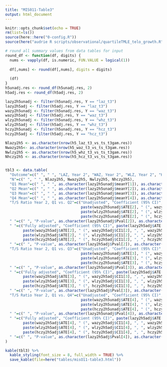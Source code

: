 ```yaml
---
title: "MIS011-Table3"
output: html_document
---
```


```r
knitr::opts_chunk$set(echo = TRUE)
rm(list=ls())
source(here::here("0-config.R"))
source(here("audrie R scripts/observational/quartileTMLE_telo_growth.R"))
```

```r
# round all summary values from data tables for input
round_df <- function(df, digits) {
  nums <- vapply(df, is.numeric, FUN.VALUE = logical(1))
  
  df[,nums] <- round(df[,nums], digits = digits)
  
  (df)
}
h5unadj.res <- round_df(h5unadj.res, 2)
h5adj.res <- round_df(h5adj.res, 2)

lazy2h5unadj <- filter(h5unadj.res, Y == "laz_t3")
lazy2h5adj <- filter(h5adj.res, Y == "laz_t3")
wazy2h5unadj <- filter(h5unadj.res, Y == "waz_t3")
wazy2h5adj <- filter(h5adj.res, Y == "waz_t3")
wlzy2h5unadj <- filter(h5unadj.res, Y == "whz_t3")
wlzy2h5adj <- filter(h5adj.res, Y == "whz_t3")
hczy2h5unadj <- filter(h5unadj.res, Y == "hcz_t3")
hczy2h5adj <- filter(h5adj.res, Y == "hcz_t3")

Nlazy2h5 <- as.character(nrow(h5_laz_t3_vs_ts_t3gam.res))
Nwazy2h5<- as.character(nrow(h5_waz_t3_vs_ts_t3gam.res))
Nwlzy2h5 <- as.character(nrow(h5_whz_t3_vs_ts_t3gam.res))
Nhczy2h5 <- as.character(nrow(h5_hcz_t3_vs_ts_t3gam.res))


tbl3 <- data.table(
  "Outcome"=c(" ", " ", "LAZ, Year 2", "WAZ, Year 2", "WLZ, Year 2", "HCZ, Year 2"),
  "N"=c(" ", " ", Nlazy2h5, Nwazy2h5, Nwlzy2h5, Nhczy2h5), 
  "Q1 Mean"=c(" ", " ", as.character(lazy2h5unadj$meanY[1]), as.character(wazy2h5unadj$meanY[1]), as.character(wlzy2h5unadj$meanY[1]), as.character(hczy2h5unadj$meanY[1])),
  "Q2 Mean"=c(" ", " ", as.character(lazy2h5unadj$meanY[2]), as.character(wazy2h5unadj$meanY[2]), as.character(wlzy2h5unadj$meanY[2]), as.character(hczy2h5unadj$meanY[2])), 
  "Q3 Mean"=c(" ", " ", as.character(lazy2h5unadj$meanY[3]), as.character(wazy2h5unadj$meanY[3]), as.character(wlzy2h5unadj$meanY[3]), as.character(hczy2h5unadj$meanY[3])), 
  "Q4 Mean"=c(" ", " ", as.character(lazy2h5unadj$meanY[4]), as.character(wazy2h5unadj$meanY[4]), as.character(wlzy2h5unadj$meanY[4]), as.character(hczy2h5unadj$meanY[4])), 
  "T/S Ratio Year 2, Q1 vs. Q2"=c("Unadjusted", "Coefficient (95% CI)", paste(lazy2h5unadj$ATE[2], " (", lazy2h5unadj$CI1[2], ", ", lazy2h5unadj$CI2[2], ")", sep=""),
                                  paste(wazy2h5unadj$ATE[2], " (", wazy2h5unadj$CI1[2], ", ", wazy2h5unadj$CI2[2], ")", sep=""),
                                  paste(wlzy2h5unadj$ATE[2], " (", wlzy2h5unadj$CI1[2], ", ", wlzy2h5unadj$CI2[2], ")", sep=""),
                                  paste(hczy2h5unadj$ATE[2], " (", hczy2h5unadj$CI1[2], ", ", hczy2h5unadj$CI2[2], ")", sep="")), 
  " "=c(" ", "P-value", as.character(lazy2h5unadj$Pval[2]), as.character(wazy2h5unadj$Pval[2]), as.character(wlzy2h5unadj$Pval[2]), as.character(hczy2h5unadj$Pval[2])), 
  " "=c("Fully adjusted", "Coefficient (95% CI)", paste(lazy2h5adj$ATE[2], " (", lazy2h5adj$CI1[2], ", ", lazy2h5adj$CI2[2], ")", sep=""),
        paste(wazy2h5adj$ATE[2], " (", wazy2h5adj$CI1[2], ", ", wazy2h5adj$CI2[2], ")", sep=""),
        paste(wlzy2h5adj$ATE[2], " (", wlzy2h5adj$CI1[2], ", ", wlzy2h5adj$CI2[2], ")", sep=""),
        paste(hczy2h5adj$ATE[2], " (", hczy2h5adj$CI1[2], ", ", hczy2h5adj$CI2[2], ")", sep="")), 
  " "=c(" ", "P-value", as.character(lazy2h5adj$Pval[2]), as.character(wazy2h5adj$Pval[2]), as.character(wlzy2h5adj$Pval[2]), as.character(hczy2h5adj$Pval[2])), 
  "T/S Ratio Year 2, Q1 vs. Q3"=c("Unadjusted", "Coefficient (95% CI)", paste(lazy2h5unadj$ATE[3], " (", lazy2h5unadj$CI1[3], ", ", lazy2h5unadj$CI2[3], ")", sep=""),
                                  paste(wazy2h5unadj$ATE[3], " (", wazy2h5unadj$CI1[3], ", ", wazy2h5unadj$CI2[3], ")", sep=""),
                                  paste(wlzy2h5unadj$ATE[3], " (", wlzy2h5unadj$CI1[3], ", ", wlzy2h5unadj$CI2[3], ")", sep=""),
                                  paste(hczy2h5unadj$ATE[3], " (", hczy2h5unadj$CI1[3], ", ", hczy2h5unadj$CI2[3], ")", sep="")), 
  " "=c(" ", "P-value", as.character(lazy2h5unadj$Pval[3]), as.character(wazy2h5unadj$Pval[3]), as.character(wlzy2h5unadj$Pval[3]), as.character(hczy2h5unadj$Pval[3])),
  " "=c("Fully adjusted", "Coefficient (95% CI)", paste(lazy2h5adj$ATE[3], " (", lazy2h5adj$CI1[3], ", ", lazy2h5adj$CI2[3], ")", sep=""),
        paste(wazy2h5adj$ATE[3], " (", wazy2h5adj$CI1[3], ", ", wazy2h5adj$CI2[3], ")", sep=""),
        paste(wlzy2h5adj$ATE[3], " (", wlzy2h5adj$CI1[3], ", ", wlzy2h5adj$CI2[3], ")", sep=""),
        paste(hczy2h5adj$ATE[3], " (", hczy2h5adj$CI1[3], ", ", hczy2h5adj$CI2[3], ")", sep="")),
  " "=c(" ", "P-value", as.character(lazy2h5adj$Pval[3]), as.character(wazy2h5adj$Pval[3]), as.character(wlzy2h5adj$Pval[3]), as.character(hczy2h5adj$Pval[3])),
  "T/S Ratio Year 2, Q1 vs. Q4"=c("Unadjusted", "Coefficient (95% CI)", paste(lazy2h5unadj$ATE[4], " (", lazy2h5unadj$CI1[4], ", ", lazy2h5unadj$CI2[4], ")", sep=""),
                                  paste(wazy2h5unadj$ATE[4], " (", wazy2h5unadj$CI1[4], ", ", wazy2h5unadj$CI2[4], ")", sep=""),
                                  paste(wlzy2h5unadj$ATE[4], " (", wlzy2h5unadj$CI1[4], ", ", wlzy2h5unadj$CI2[4], ")", sep=""),
                                  paste(hczy2h5unadj$ATE[4], " (", hczy2h5unadj$CI1[4], ", ", hczy2h5unadj$CI2[4], ")", sep="")),
  " "=c(" ", "P-value", as.character(lazy2h5unadj$Pval[4]), as.character(wazy2h5unadj$Pval[4]), as.character(wlzy2h5unadj$Pval[4]), as.character(hczy2h5unadj$Pval[4])),
  " "=c("Fully adjusted", "Coefficient (95% CI)", paste(lazy2h5adj$ATE[4], " (", lazy2h5adj$CI1[4], ", ", lazy2h5adj$CI2[4], ")", sep=""),
        paste(wazy2h5adj$ATE[4], " (", wazy2h5adj$CI1[4], ", ", wazy2h5adj$CI2[4], ")", sep=""),
        paste(wlzy2h5adj$ATE[4], " (", wlzy2h5adj$CI1[4], ", ", wlzy2h5adj$CI2[4], ")", sep=""),
        paste(hczy2h5adj$ATE[4], " (", hczy2h5adj$CI1[4], ", ", hczy2h5adj$CI2[4], ")", sep="")),
  " "=c(" ", "P-value", as.character(lazy2h5adj$Pval[4]), as.character(wazy2h5adj$Pval[4]), as.character(wlzy2h5adj$Pval[4]), as.character(hczy2h5adj$Pval[4]))
)
```

```r
kable(tbl3) %>%
  kable_styling(font_size = 8, full_width = TRUE) %>%
  save_kable(file=here("tables/misO11-table3.html"))
```



